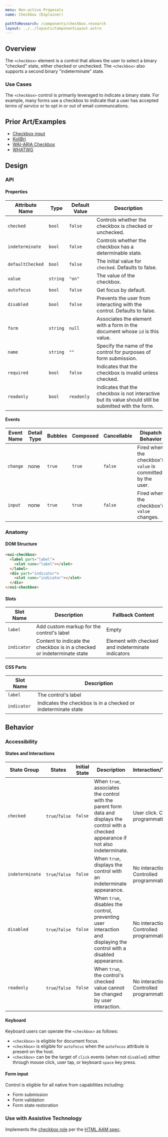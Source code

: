 ```yaml
---
menu: Non-active Proposals
name: Checkbox (Explainer)

pathToResearch: /components/checkbox.research
layout: ../../layouts/ComponentLayout.astro
---
```



## Overview

The `<checkbox>` element is a control that allows the user to select a binary "checked" state, either checked or unchecked. The `<checkbox>` also supports a second binary "indeterminate" state.

### Use Cases

The `<checkbox>` control is primarily leveraged to indicate a binary state. For example, many forms use a checkbox to indicate that a user has accepted _terms of service_ or to opt in or out of email communcations.

## Prior Art/Examples

- [Checkbox input](https://developer.mozilla.org/en-US/docs/Web/HTML/Element/input/checkbox)
- [KoliBri](https://public-ui.github.io/docs/components/input-checkbox)
- [WAI-ARIA Checkbox](https://www.w3.org/TR/wai-aria-practices/#checkbox)
- [WHATWG](<https://html.spec.whatwg.org/multipage/input.html#checkbox-state-(type=checkbox)>)

## Design

### API

#### Properties

| Attribute Name   | Type     | Default Value | Description                                                                                           |
| ---------------- | -------- | ------------- | ----------------------------------------------------------------------------------------------------- |
| `checked`        | `bool`   | `false`       | Controls whether the checkbox is checked or unchecked.                                                |
| `indeterminate`  | `bool`   | `false`       | Controls whether the checkbox has a determinable state.                                               |
| `defaultChecked` | `bool`   | `false`       | The initial value for `checked`. Defaults to false.                                                   |
| `value`          | `string` | `"on"`        | The value of the checkbox.                                                                            |
| `autofocus`      | `bool`   | `false`       | Get focus by default.                                                                                 |
| `disabled`       | `bool`   | `false`       | Prevents the user from interacting with the control. Defaults to false.                               |
| `form`           | `string` | `null`        | Associates the element with a form in the document whose `id` is this value.                          |
| `name`           | `string` | `""`          | Specify the name of the control for purposes of form submission.                                      |
| `required`       | `bool`   | `false`       | Indicates that the checkbox is invalid unless checked.                                                |
| `readonly`       | `bool`   | `readonly`    | Indicates that the checkbox is not interactive but its value should still be submitted with the form. |

#### Events

| Event Name | Detail Type | Bubbles | Composed | Cancellable | Dispatch Behavior                                          |
| ---------- | ----------- | ------- | -------- | ----------- | ---------------------------------------------------------- |
| `change`   | none        | `true`  | `true`   | `false`     | Fired when the checkbox's `value` is committed by the user. |
| `input`    | none        | `true`  | `true`   | `false`     | Fired when the checkbox's `value` changes.                 |

### Anatomy

<CheckboxAnatomy />

#### DOM Structure

```html
<oui-checkbox>
  <label part="label">
    <slot name="label"></slot>
  </label>
  <div part="indicator">
    <slot name="indicator"></slot>
  </div>
</oui-checkbox>
```

#### Slots

| Slot Name   | Description                                                             | Fallback Content                                  |
| ----------- | ----------------------------------------------------------------------- | ------------------------------------------------- |
| `label`     | Add custom markup for the control's label                               | Empty                                             |
| `indicator` | Content to indicate the checkbox is in a checked or indeterminate state | Element with checked and indeterminate indicators |

#### CSS Parts

| Slot Name   | Description                                                   |
| ----------- | ------------------------------------------------------------- |
| `label`     | The control's label                                           |
| `indicator` | Indicates the checkbox is in a checked or indeterminate state |

## Behavior

### Accessibility

#### States and Interactions

| State Group     | States         | Initial State | Description                                                                                                                                 | Interaction/Transition                       |
| --------------- | -------------- | ------------- | ------------------------------------------------------------------------------------------------------------------------------------------- | -------------------------------------------- |
| `checked`       | `true`/`false` | `false`       | When `true`, associates the control with the parent form data and displays the control with a checked appearance if not also indeterminate. | User click. Controlled programmatically.     |
| `indeterminate` | `true`/`false` | `false`       | When `true`, displays the control with an indeterminate appearance.                                                                         | No interaction. Controlled programmatically. |
| `disabled`      | `true`/`false` | `false`       | When `true`, disables the control, preventing user interaction and displaying the control with a disabled appearance.                       | No interaction. Controlled programmatically. |
| `readonly`      | `true`/`false` | `false`       | When `true`, the control's checked value cannot be changed by user interaction.                                                             | No interaction. Controlled programmatically. |

#### Keyboard

Keyboard users can operate the `<checkbox>` as follows:

- `<checkbox>` is eligible for document focus.
- `<checkbox>` is eligible for `autofocus` when the `autofocus` attribute is present on the host.
- `<checkbox>` can be the target of `click` events (when not `disabled`) either through mouse click, user tap, or keyboard `space` key press.

#### Form input

Control is eligible for all native from capabilities including:

- Form submission
- Form validation
- Form state restoration

### Use with Assistive Technology

Implements the [checkbox role](https://www.w3.org/TR/wai-aria-1.1/#checkbox) per the
[HTML AAM spec](https://www.w3.org/TR/html-aam-1.0/#html-element-role-mappings).
